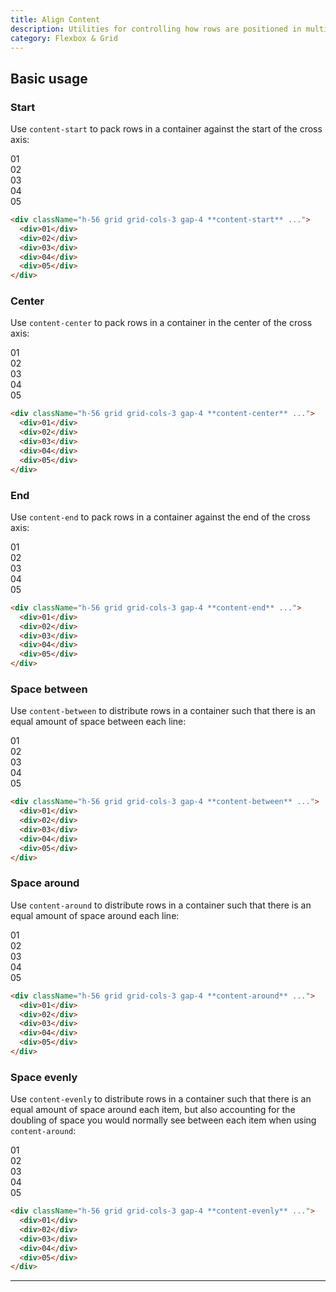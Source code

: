 ```yaml
---
title: Align Content
description: Utilities for controlling how rows are positioned in multi-row flex and grid containers.
category: Flexbox & Grid
---
```



## Basic usage

### Start

Use `content-start` to pack rows in a container against the start of the cross axis:

<Example>
  <div className="font-mono text-white text-sm font-bold leading-6">
    <div className="grid grid-cols-3 gap-4 content-start w-full rounded-lg bg-stripes-purple text-center h-56">
      <div className="p-4 shadow-lg rounded-lg bg-purple-500">01</div>
      <div className="p-4 shadow-lg rounded-lg bg-purple-500">02</div>
      <div className="p-4 shadow-lg rounded-lg bg-purple-500">03</div>
      <div className="p-4 shadow-lg rounded-lg bg-purple-500">04</div>
      <div className="p-4 shadow-lg rounded-lg bg-purple-500">05</div>
    </div>
  </div>
</Example>

```html
<div className="h-56 grid grid-cols-3 gap-4 **content-start** ...">
  <div>01</div>
  <div>02</div>
  <div>03</div>
  <div>04</div>
  <div>05</div>
</div>
```

### Center

Use `content-center` to pack rows in a container in the center of the cross axis:

<Example>
  <div className="font-mono text-white text-sm font-bold leading-6">
    <div className="grid grid-cols-3 gap-4 content-center w-full rounded-lg bg-stripes-sky text-center h-56">
      <div className="p-4 shadow-lg rounded-lg bg-sky-500">01</div>
      <div className="p-4 shadow-lg rounded-lg bg-sky-500">02</div>
      <div className="p-4 shadow-lg rounded-lg bg-sky-500">03</div>
      <div className="p-4 shadow-lg rounded-lg bg-sky-500">04</div>
      <div className="p-4 shadow-lg rounded-lg bg-sky-500">05</div>
    </div>
  </div>
</Example>

```html
<div className="h-56 grid grid-cols-3 gap-4 **content-center** ...">
  <div>01</div>
  <div>02</div>
  <div>03</div>
  <div>04</div>
  <div>05</div>
</div>
```

### End

Use `content-end` to pack rows in a container against the end of the cross axis:

<Example>
  <div className="font-mono text-white text-sm font-bold leading-6">
    <div className="grid grid-cols-3 gap-4 content-end w-full rounded-lg bg-stripes-pink text-center h-56">
      <div className="p-4 shadow-lg rounded-lg bg-pink-500">01</div>
      <div className="p-4 shadow-lg rounded-lg bg-pink-500">02</div>
      <div className="p-4 shadow-lg rounded-lg bg-pink-500">03</div>
      <div className="p-4 shadow-lg rounded-lg bg-pink-500">04</div>
      <div className="p-4 shadow-lg rounded-lg bg-pink-500">05</div>
    </div>
  </div>
</Example>

```html
<div className="h-56 grid grid-cols-3 gap-4 **content-end** ...">
  <div>01</div>
  <div>02</div>
  <div>03</div>
  <div>04</div>
  <div>05</div>
</div>
```

### Space between

Use `content-between` to distribute rows in a container such that there is an equal amount of space between each line:

<Example>
  <div className="font-mono text-white text-sm font-bold leading-6">
    <div className="grid grid-cols-3 gap-4 content-between w-full rounded-lg bg-stripes-violet text-center h-56">
      <div className="p-4 shadow-lg rounded-lg bg-violet-500">01</div>
      <div className="p-4 shadow-lg rounded-lg bg-violet-500">02</div>
      <div className="p-4 shadow-lg rounded-lg bg-violet-500">03</div>
      <div className="p-4 shadow-lg rounded-lg bg-violet-500">04</div>
      <div className="p-4 shadow-lg rounded-lg bg-violet-500">05</div>
    </div>
  </div>
</Example>

```html
<div className="h-56 grid grid-cols-3 gap-4 **content-between** ...">
  <div>01</div>
  <div>02</div>
  <div>03</div>
  <div>04</div>
  <div>05</div>
</div>
```

### Space around

Use `content-around` to distribute rows in a container such that there is an equal amount of space around each line:

<Example>
  <div className="font-mono text-white text-sm font-bold leading-6">
    <div className="grid grid-cols-3 gap-x-4 content-around w-full rounded-lg bg-stripes-blue text-center h-56">
      <div className="p-4 shadow-lg rounded-lg bg-blue-500">01</div>
      <div className="p-4 shadow-lg rounded-lg bg-blue-500">02</div>
      <div className="p-4 shadow-lg rounded-lg bg-blue-500">03</div>
      <div className="p-4 shadow-lg rounded-lg bg-blue-500">04</div>
      <div className="p-4 shadow-lg rounded-lg bg-blue-500">05</div>
    </div>
  </div>
</Example>

```html
<div className="h-56 grid grid-cols-3 gap-4 **content-around** ...">
  <div>01</div>
  <div>02</div>
  <div>03</div>
  <div>04</div>
  <div>05</div>
</div>
```

### Space evenly

Use `content-evenly` to distribute rows in a container such that there is an equal amount of space around each item, but also accounting for the doubling of space you would normally see between each item when using `content-around`:

<Example>
  <div className="font-mono text-white text-sm font-bold leading-6">
    <div className="grid grid-cols-3 gap-x-4 content-evenly w-full rounded-lg bg-stripes-indigo text-center h-56">
      <div className="p-4 shadow-lg rounded-lg bg-indigo-500">01</div>
      <div className="p-4 shadow-lg rounded-lg bg-indigo-500">02</div>
      <div className="p-4 shadow-lg rounded-lg bg-indigo-500">03</div>
      <div className="p-4 shadow-lg rounded-lg bg-indigo-500">04</div>
      <div className="p-4 shadow-lg rounded-lg bg-indigo-500">05</div>
    </div>
  </div>
</Example>

```html
<div className="h-56 grid grid-cols-3 gap-4 **content-evenly** ...">
  <div>01</div>
  <div>02</div>
  <div>03</div>
  <div>04</div>
  <div>05</div>
</div>
```

---
